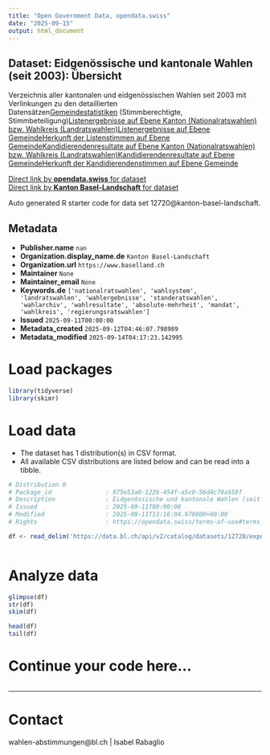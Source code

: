 ```yaml
---
title: "Open Government Data, opendata.swiss"
date: "2025-09-15"
output: html_document
---
```


## Dataset: Eidgenössische und kantonale Wahlen (seit 2003): Übersicht

Verzeichnis aller kantonalen und eidgenössischen Wahlen seit 2003 mit Verlinkungen zu den detaillierten Datensätzen[Gemeindestatistiken](https://data.bl.ch/explore/dataset/12730) (Stimmberechtigte, Stimmbeteiligung)[Listenergebnisse auf Ebene Kanton (Nationalratswahlen) bzw. Wahlkreis (Landratswahlen)](https://data.bl.ch/explore/dataset/12740)[Listenergebnisse auf Ebene Gemeinde](https://data.bl.ch/explore/dataset/12750)[Herkunft der Listenstimmen auf Ebene Gemeinde](https://data.bl.ch/explore/dataset/12760)[Kandidierendenresultate auf Ebene Kanton (Nationalratswahlen) bzw. Wahlkreis (Landratswahlen)](https://data.bl.ch/explore/dataset/12770)[Kandidierendenresultate auf Ebene Gemeinde](https://data.bl.ch/explore/dataset/12780)[Herkunft der Kandidierendenstimmen auf Ebene Gemeinde](https://data.bl.ch/explore/dataset/12790)

[Direct link by **opendata.swiss** for dataset](https://opendata.swiss/de/dataset/eidgenossische-und-kantonale-wahlen-seit-2003-ubersicht)<br>
[Direct link by **Kanton Basel-Landschaft** for dataset](https://data.bl.ch/explore/dataset/12720/)

Auto generated R starter code for data set 12720@kanton-basel-landschaft.

## Metadata

- **Publisher.name** `nan`
- **Organization.display_name.de** `Kanton Basel-Landschaft`
- **Organization.url** `https://www.baselland.ch`
- **Maintainer** `None`
- **Maintainer_email** `None`
- **Keywords.de** `['nationalratswahlen', 'wahlsystem', 'landratswahlen', 'wahlergebnisse', 'standeratswahlen', 'wahlarchiv', 'wahlresultate', 'absolute-mehrheit', 'mandat', 'wahlkreis', 'regierungsratswahlen']`
- **Issued** `2025-09-11T00:00:00`
- **Metadata_created** `2025-09-12T04:46:07.798989`
- **Metadata_modified** `2025-09-14T04:17:23.142995`


# Load packages

```r

library(tidyverse)
library(skimr)

```

# Load data

-   The dataset has 1 distribution(s) in CSV format.
-   All available CSV distributions are listed below and can be read into a tibble.

```r

# Distribution 0
# Package_id               : 975e53a0-122b-454f-a5c0-56d4c70a558f
# Description              : Eidgenössische und kantonale Wahlen (seit 2003): Übersicht (csv)
# Issued                   : 2025-09-11T00:00:00
# Modified                 : 2025-09-11T13:16:04.978000+00:00
# Rights                   : https://opendata.swiss/terms-of-use#terms_by

df <- read_delim('https://data.bl.ch/api/v2/catalog/datasets/12720/exports/csv?use_labels=true')



```

# Analyze data

```r

glimpse(df)
str(df)
skim(df)

head(df)
tail(df)

```

# Continue your code here...

```r

```

------------------------------------------------------------------------

# Contact

wahlen-abstimmungen@bl.ch | Isabel Rabaglio

